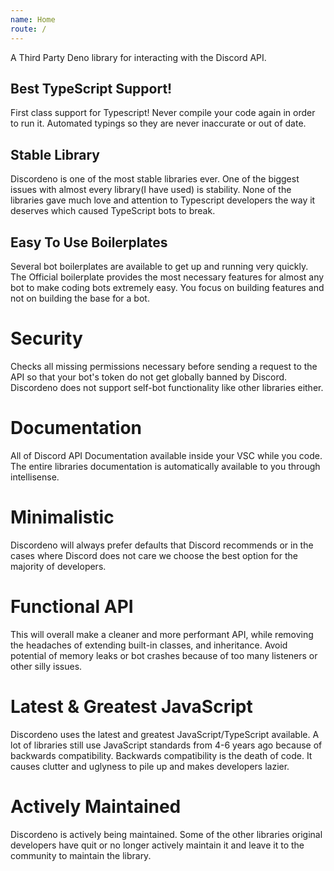 ```yaml
---
name: Home
route: /
---
```


A Third Party Deno library for interacting with the Discord API.

## Best TypeScript Support!
First class support for Typescript! Never compile your code again in order to run it. Automated typings so they are never inaccurate or out of date.

## Stable Library
Discordeno is one of the most stable libraries ever. One of the biggest issues with almost every library(I have used) is stability. None of the libraries gave much love and attention to Typescript developers the way it deserves which caused TypeScript bots to break.

## Easy To Use Boilerplates
Several bot boilerplates are available to get up and running very quickly. The Official boilerplate provides the most necessary features for almost any bot to make coding bots extremely easy. You focus on building features and not on building the base for a bot.

# Security
Checks all missing permissions necessary before sending a request to the API so that your bot's token do not get globally banned by Discord. Discordeno does not support self-bot functionality like other libraries either.

# Documentation
All of Discord API Documentation available inside your VSC while you code. The entire libraries documentation is automatically available to you through intellisense.

# Minimalistic
Discordeno will always prefer defaults that Discord recommends or in the cases where Discord does not care we choose the best option for the majority of developers.

# Functional API
This will overall make a cleaner and more performant API, while removing the headaches of extending built-in classes, and inheritance. Avoid potential of memory leaks or bot crashes because of too many listeners or other silly issues.

# Latest & Greatest JavaScript
Discordeno uses the latest and greatest JavaScript/TypeScript available. A lot of libraries still use JavaScript standards from 4-6 years ago because of backwards compatibility. Backwards compatibility is the death of code. It causes clutter and uglyness to pile up and makes developers lazier.

# Actively Maintained
Discordeno is actively being maintained. Some of the other libraries original developers have quit or no longer actively maintain it and leave it to the community to maintain the library.

